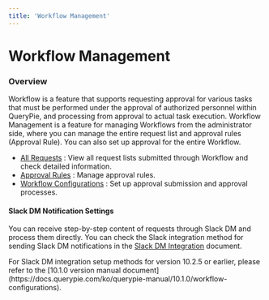 ```yaml
---
title: 'Workflow Management'
---
```



# Workflow Management

### Overview

Workflow is a feature that supports requesting approval for various tasks that must be performed under the approval of authorized personnel within QueryPie, and processing from approval to actual task execution. Workflow Management is a feature for managing Workflows from the administrator side, where you can manage the entire request list and approval rules (Approval Rule). You can also set up approval for the entire Workflow.


* [All Requests](workflow-management/all-requests) : View all request lists submitted through Workflow and check detailed information.
* [Approval Rules](workflow-management/approval-rules) : Manage approval rules.
* [Workflow Configurations](workflow-management/workflow-configurations) : Set up approval submission and approval processes.


#### Slack DM Notification Settings

You can receive step-by-step content of requests through Slack DM and process them directly. You can check the Slack integration method for sending Slack DM notifications in the [Slack DM Integration](system/integrations/integrating-with-slack-dm) document.


<Callout type="info">
For Slack DM integration setup methods for version 10.2.5 or earlier, please refer to the [10.1.0 version manual document](https://docs.querypie.com/ko/querypie-manual/10.1.0/workflow-configurations).
</Callout>
